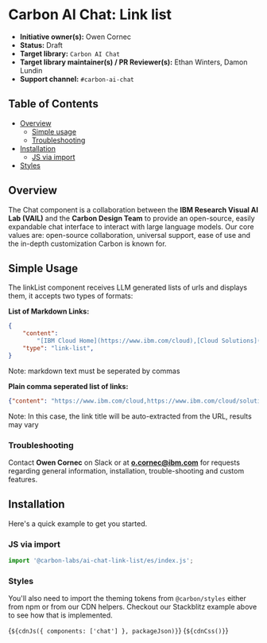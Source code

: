
<Meta of={linkListElementStories} />

# Carbon AI Chat: Link list

* **Initiative owner(s):** Owen Cornec
* **Status:** Draft
* **Target library:** `Carbon AI Chat`
* **Target library maintainer(s) / PR Reviewer(s):** Ethan Winters, Damon Lundin
* **Support channel:** `#carbon-ai-chat`

## Table of Contents

- [Overview](#overview)
  - [Simple usage](#simple-usage)
  - [Troubleshooting](#troubleshooting)
- [Installation](#installation)
  - [JS via import](#js-via-import)
- [Styles](#styles)

## Overview
<a id="overview"></a>

The Chat component is a collaboration between the **IBM Research Visual AI Lab (VAIL)** and the **Carbon Design Team** to provide an open-source, easily expandable chat interface to interact with large language models. Our core values are: open-source collaboration, universal support, ease of use and the in-depth customization Carbon is known for.


## Simple Usage
<a id="simple-usage"></a>
The linkList component receives LLM generated lists of urls and displays them, it accepts two types of formats:

**List of Markdown Links:**
```json
{
    "content":
        "[IBM Cloud Home](https://www.ibm.com/cloud),[Cloud Solutions](https://www.ibm.com/cloud/solutions),[Cloud products](https://www.ibm.com/cloud/products),[Cloud Docs](https://cloud.ibm.com/docs)",
    "type": "link-list",
}
```
Note: markdown text must be seperated by commas

**Plain comma seperated list of links:**
```json
{"content": "https://www.ibm.com/cloud,https://www.ibm.com/cloud/solutions,https://www.ibm.com/cloud/products,https://cloud.ibm.com/docs", "type":"link-list"}
```
Note: In this case, the link title will be auto-extracted from the URL, results may vary


### Troubleshooting
<a id="troubleshooting"></a>

Contact **Owen Cornec** on Slack or at **o.cornec@ibm.com** for requests regarding general information, installation, trouble-shooting and custom features.


## Installation
<a id="installation"></a>

Here's a quick example to get you started.

### JS via import
<a id="js-via-import"></a>

```javascript
import '@carbon-labs/ai-chat-link-list/es/index.js';
```

### Styles

You'll also need to import the theming tokens from `@carbon/styles` either from
npm or from our CDN helpers. Checkout our Stackblitz example above to see how
that is implemented.

<Markdown>{`${cdnJs({ components: ['chat'] }, packageJson)}`}</Markdown>
<Markdown>{`${cdnCss()}`}</Markdown>
